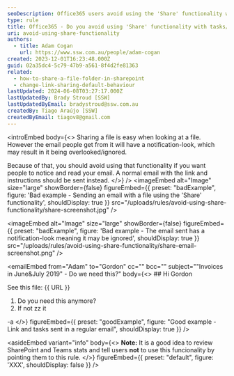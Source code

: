 ```yaml
---
seoDescription: Office365 users avoid using the 'Share' functionality with tasks/questions to ensure important emails are noticed and read.
type: rule
title: Office365 - Do you avoid using 'Share' functionality with tasks/questions?
uri: avoid-using-share-functionality
authors:
  - title: Adam Cogan
    url: https://www.ssw.com.au/people/adam-cogan
created: 2023-12-01T16:23:48.000Z
guid: 02a35dc4-5c79-47b9-a561-8f4d2fe81363
related:
  - how-to-share-a-file-folder-in-sharepoint
  - change-link-sharing-default-behaviour
lastUpdated: 2024-06-08T03:27:17.000Z
lastUpdatedBy: Brady Stroud [SSW]
lastUpdatedByEmail: bradystroud@ssw.com.au
createdBy: Tiago Araújo [SSW]
createdByEmail: tiagov8@gmail.com
---
```


<introEmbed
  body={<>
Sharing a file is easy when looking at a file. However the email people get from it will have a notification-look, which may result in it being overlooked/ignored.

Because of that, you should avoid using that functionality if you want people to notice and read your email. A normal email with the link and instructions should be sent instead.
  </>}
/>
<imageEmbed
  alt="Image"
  size="large"
  showBorder={false}
  figureEmbed={{
    preset: "badExample",
    figure: 'Bad example - Sending an email with a file using the \'Share\' functionality',
    shouldDisplay: true
  }}
  src="/uploads/rules/avoid-using-share-functionality/share-screenshot.jpg"
/>

<imageEmbed
  alt="Image"
  size="large"
  showBorder={false}
  figureEmbed={{
    preset: "badExample",
    figure: 'Bad example - The email sent has a notification-look meaning it may be ignored',
    shouldDisplay: true
  }}
  src="/uploads/rules/avoid-using-share-functionality/share-email-screenshot.png"
/>

<emailEmbed
  from="Adam"
  to="Gordon"
  cc=""
  bcc=""
  subject=""Invoices in June&July 2019" - Do we need this?"
  body={<>
    ## Hi Gordon

See this file: &#123;&#123; URL &#125;&#125;

1. Do you need this anymore?
2. If not zz it

-a
  </>}
  figureEmbed={{
    preset: "goodExample",
    figure: "Good example - Link and tasks sent in a regular email",
    shouldDisplay: true
  }}
/>

<asideEmbed
  variant="info"
  body={<>
    **Note:** It is a good idea to review SharePoint and Teams stats and tell users **not** to use this funcionality by pointing them to this rule.
  </>}
  figureEmbed={{
    preset: "default",
    figure: 'XXX',
    shouldDisplay: false
  }}
/>
